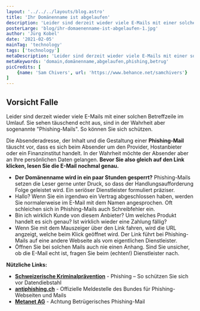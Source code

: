 ```yaml
---
layout: '../../../layouts/blog.astro'
title: 'Ihr Domänenname ist abgelaufen'
description: 'Leider sind derzeit wieder viele E-Mails mit einer solchen Betreffzeile im Umlauf. Sie sehen täuschend echt aus, sind in der Wahrheit aber sogenannte "Phishing-Mails". So können Sie sich schützen.'
posterLarge: 'blog/ihr-domaenenname-ist-abgelaufen-1.jpg'
author: 'Jürg Kobel'
date: '2021-02-05'
mainTag: 'technology'
tags: ['technology']
metaDescription: 'Leider sind derzeit wieder viele E-Mails mit einer solchen Betreffzeile im Umlauf. Sie sehen täuschend echt aus, sind in der Wahrheit aber sogenannte "Phishing-Mails". So können Sie sich schützen.'
metaKeywords: 'domain,domänenname,abgelaufen,phishing,betrug'
picCredits: [
    {name: 'Sam Chivers', url: 'https://www.behance.net/samchivers'}
]
---
```



<TextCenter>
<h2>Vorsicht Falle</h2>
</TextCenter>
<TextImage imageTitle="Ihr Domänenname ist abgelaufen" imageAlt="Ihr Domänenname ist abgelaufen" imageSrc="blog/ihr-domaenenname-ist-abgelaufen-2.png">
  Leider sind derzeit wieder viele E-Mails mit einer solchen Betreffzeile im Umlauf. Sie sehen täuschend echt aus, sind in der Wahrheit aber sogenannte &quot;Phishing-Mails&quot;. So können Sie sich schützen.
</TextImage>
<TextCenter>
<p>Die Absenderadresse, der Inhalt und die Gestaltung einer <strong>Phishing-Mail</strong> täuscht vor, dass es sich beim Absender um den Provider, Hostanbieter oder ein Finanzinstitut handelt. In der Wahrheit möchte der Absender aber an Ihre persönlichen Daten gelangen. <strong>Bevor Sie also gleich auf den Link klicken, lesen Sie die E-Mail nochmal genau.</strong></p>
<ul>
  <li><strong>Der Domänenname wird in ein paar Stunden gesperrt?</strong> Phishing-Mails setzen die Leser gerne unter Druck, so dass der Handlungsaufforderung Folge geleistet wird. Ein seriöser Dienstleister formuliert präziser.</li>
  <li>Hallo? Wenn Sie ein irgendwo ein Vertrag abgeschlossen haben, werden Sie normalerweise im E-Mail mit dem Namen angesprochen. Oft schleichen sich in Phishing-Mails auch Schreibfehler ein.</li>
  <li>Bin ich wirklich Kunde von diesem Anbieter? Um welches Produkt handelt es sich genau? Ist wirklich wieder eine Zahlung fällig?</li>
  <li>Wenn Sie mit dem Mauszeiger über den Link fahren, wird die URL angzeigt, welche beim Klick geöffnet wird. Der Link führt bei Phishing-Mails auf eine andere Webseite als vom eigentlichen Dienstleister.</li>
  <li>Öffnen Sie bei solchen Mails auch nie einen Anhang. Sind Sie unsicher, ob die E-Mail echt ist, fragen Sie beim (echten!) Dienstleister nach.</li>
</ul>
<p><strong>Nützliche Links:</strong></p>
<ul>
  <li><a href="https://www.skppsc.ch/de/themen/internet/phishing/" target="_blank"><strong>Schweizerische Kriminalprävention</strong></a> - Phishing – So schützen Sie sich vor Datendiebstahl</li>
  <li><a href="https://www.antiphishing.ch/de" target="_blank"><strong>antiphishing.ch</strong></a>  - Offizielle Meldestelle des Bundes für Phishing-Webseiten und Mails</li>
  <li><a href="https://www.metanet.ch/support/statusmeldungen/meldungen/20200529-Phishing-Mail" target="_blank"><strong>Metanet AG</strong></a> - Achtung Betrügerisches Phishing-Mail</li>
</ul>
</TextCenter>
